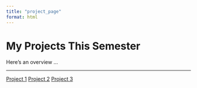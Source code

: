 ```yaml
---
title: "project_page"
format: html
---
```

# My Projects This Semester
Here’s an overview …

---
::: {.project-buttons}
<div class="project-buttons">
<a class="btn btn-primary m-1" href="docs/w01/First_Quarto_file.html">Project 1</a>
<a class="btn btn-primary m-1" href="docs/w01/Second_Quarto_file.html">Project 2</a>
<a class="btn btn-primary m-1" href="docs/w01/Second_Quarto_file.qmd">Project 3</a>
</div>
:::